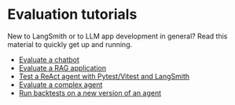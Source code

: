 # Evaluation tutorials

New to LangSmith or to LLM app development in general? Read this material to quickly get up and running.

- [Evaluate a chatbot](./tutorials/evaluation)
- [Evaluate a RAG application](./tutorials/rag)
- [Test a ReAct agent with Pytest/Vitest and LangSmith](./tutorials/testing)
- [Evaluate a complex agent](./tutorials/agents)
- [Run backtests on a new version of an agent](./tutorials/backtesting)
